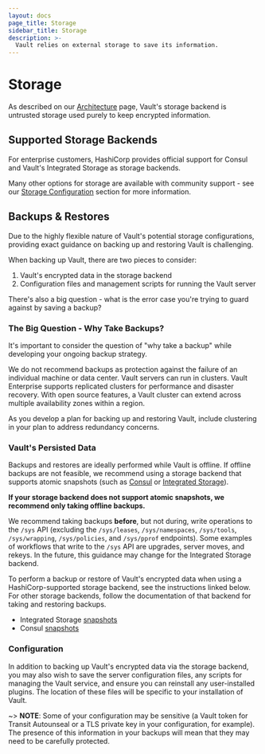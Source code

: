 ```yaml
---
layout: docs
page_title: Storage
sidebar_title: Storage
description: >-
  Vault relies on external storage to save its information.
---
```


# Storage

As described on our [Architecture](/docs/internals/architecture) page, Vault's storage backend is untrusted storage used purely to keep encrypted information.

## Supported Storage Backends

For enterprise customers, HashiCorp provides official support for Consul and Vault's Integrated Storage as storage backends.

Many other options for storage are available with community support - see our [Storage Configuration](/docs/configuration/storage) section for more information.

## Backups & Restores

Due to the highly flexible nature of Vault's potential storage configurations, providing exact guidance on backing up and restoring Vault is challenging.

When backing up Vault, there are two pieces to consider:

1. Vault's encrypted data in the storage backend
2. Configuration files and management scripts for running the Vault server

There's also a big question - what is the error case you're trying to guard against by saving a backup?

### The Big Question - Why Take Backups?

It's important to consider the question of "why take a backup" while developing your ongoing
backup strategy.

We do not recommend backups as protection against the failure of an individual machine or data
center. Vault servers can run in clusters. Vault Enterprise supports replicated clusters for
performance and disaster recovery. With open source features, a Vault cluster can extend across
multiple availability zones within a region.

As you develop a plan for backing up and restoring Vault, include clustering in your plan to
address redundancy concerns.

### Vault's Persisted Data

Backups and restores are ideally performed while Vault is offline. If offline backups are not
feasible, we recommend using a storage backend that supports atomic snapshots (such as
[Consul](https://www.consul.io/docs/commands/snapshot.html) or [Integrated
Storage](/docs/commands/operator/raft#snapshot)).

**If your storage backend does not support atomic snapshots, we recommend only taking offline backups.**

We recommend taking backups **before**, but not during, write operations to the `/sys` API
(excluding the `/sys/leases`, `/sys/namespaces`, `/sys/tools`, `/sys/wrapping`, `/sys/policies`, and
`/sys/pprof` endpoints). Some examples of workflows that write to the `/sys` API are upgrades,
server moves, and rekeys. In the future, this guidance may change for the Integrated Storage
backend.

To perform a backup or restore of Vault's encrypted data when using a HashiCorp-supported storage
backend, see the instructions linked below. For other storage backends, follow the documentation of
that backend for taking and restoring backups.

* Integrated Storage [snapshots](/docs/commands/operator/raft#snapshot)
* Consul [snapshots](https://www.consul.io/docs/commands/snapshot.html)

### Configuration

In addition to backing up Vault's encrypted data via the storage backend, you may also wish to
save the server configuration files, any scripts for managing the Vault service, and ensure you
can reinstall any user-installed plugins. The location of these files will be specific to your
installation of Vault.

~> **NOTE**: Some of your configuration may be sensitive (a Vault token for Transit Autounseal
or a TLS private key in your configuration, for example). The presence of this information in
your backups will mean that they may need to be carefully protected.
